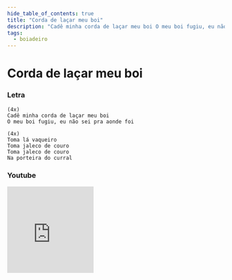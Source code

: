 ```yaml
---
hide_table_of_contents: true
title: "Corda de laçar meu boi"
description: "Cadê minha corda de laçar meu boi O meu boi fugiu, eu não sei pra aonde foi Toma lá vaqueiro Toma jaleco de couro Toma jaleco de couro Na porteira do curral"
tags:
  - boiadeiro
---
```


# Corda de laçar meu boi

### Letra

```text
(4x)
Cadê minha corda de laçar meu boi
O meu boi fugiu, eu não sei pra aonde foi

(4x)
Toma lá vaqueiro
Toma jaleco de couro
Toma jaleco de couro
Na porteira do curral
```

### Youtube

<iframe
  width="200"
  height="200"
  src="https://www.youtube.com/embed/L3UXCI03Wms?si=24WqTdlm-HjSpr5s"
  title="YouTube video player"
  frameborder="0"
  allow="accelerometer; autoplay; clipboard-write; encrypted-media; gyroscope; picture-in-picture; web-share"
  referrerpolicy="strict-origin-when-cross-origin"
  allowfullscreen
></iframe>
